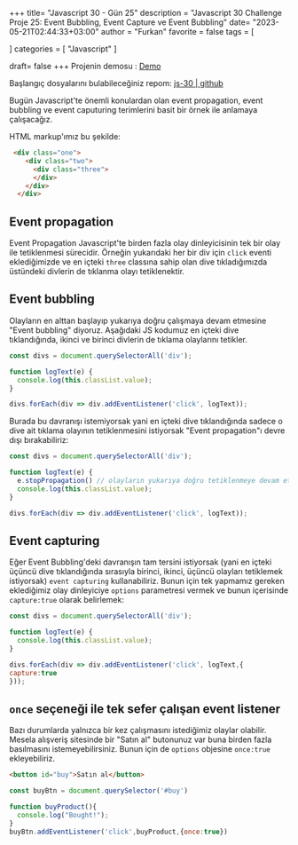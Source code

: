 +++
title= "Javascript 30 - Gün 25"
description = "Javascript 30 Challenge Proje 25: Event Bubbling, Event Capture ve Event Bubbling"
date= "2023-05-21T02:44:33+03:00"
author = "Furkan"
favorite = false
tags = [

]
categories = [
"Javascript"
]

draft= false
+++
Projenin demosu : [Demo](https://elbaley.github.io/js-30/25/index-solution.html)

Başlangıç dosyalarını bulabileceğiniz repom: [js-30 | github](https://github.com/elbaley/js-30)

Bugün Javascript'te önemli konulardan olan event propagation, event bubbling ve event caputuring terimlerini basit bir örnek ile anlamaya çalışacağız.

HTML markup'ımız bu şekilde:
```html
 <div class="one">
    <div class="two">
      <div class="three">
      </div>
    </div>
  </div>
```
## Event propagation
Event Propagation Javascript'te birden fazla olay dinleyicisinin tek bir olay ile tetiklenmesi sürecidir. Örneğin yukarıdaki her bir div için `click` eventi eklediğimizde ve en içteki `three` classına sahip olan dive tıkladığımızda üstündeki divlerin de tıklanma olayı tetiklenektir.

## Event bubbling
Olayların en alttan başlayıp yukarıya doğru çalışmaya devam etmesine "Event bubbling" diyoruz. Aşağıdaki JS kodumuz en içteki dive tıklandığında, ikinci ve birinci divlerin de tıklama olaylarını tetikler.
```js
const divs = document.querySelectorAll('div');

function logText(e) {
  console.log(this.classList.value);
}

divs.forEach(div => div.addEventListener('click', logText));

```
Burada bu davranışı istemiyorsak yani en içteki dive tıklandığında sadece o dive ait tıklama olayının tetiklenmesini istiyorsak "Event propagation"ı devre dışı bırakabiliriz:
```js
const divs = document.querySelectorAll('div');

function logText(e) {
  e.stopPropagation() // olayların yukarıya doğru tetiklenmeye devam etmesini engeller
  console.log(this.classList.value);
}

divs.forEach(div => div.addEventListener('click', logText));

```

## Event capturing
Eğer Event Bubbling'deki davranışın tam tersini istiyorsak (yani en içteki üçüncü dive tıklandığında sırasıyla birinci, ikinci, üçüncü olayları tetiklemek istiyorsak) `event capturing` kullanabiliriz. Bunun için tek yapmamız gereken eklediğimiz olay dinleyiciye `options` parametresi vermek ve bunun içerisinde `capture:true` olarak belirlemek:

```js
const divs = document.querySelectorAll('div');

function logText(e) {
  console.log(this.classList.value);
}

divs.forEach(div => div.addEventListener('click', logText,{
capture:true
}));

```
## `once` seçeneği ile tek sefer çalışan event listener
Bazı durumlarda yalnızca bir kez çalışmasını istediğimiz olaylar olabilir. Mesela alışveriş sitesinde bir "Satın al" butonunuz var buna birden fazla basılmasını istemeyebilirsiniz. Bunun için de `options` objesine `once:true` ekleyebiliriz.

```html
<button id="buy">Satın al</button>
```
```js
const buyBtn = document.querySelector('#buy')

function buyProduct(){
  console.log("Bought!");
}
buyBtn.addEventListener('click',buyProduct,{once:true})
```

